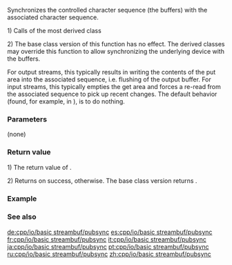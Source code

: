 {{cpp/io/basic_streambuf/title | pubsync | sync}}
{{cpp/io/basic_streambuf/navbar}}
{{dcl begin}}
{{dcl | num=1 |1=
int pubsync();
}}
{{dcl | num=2 |1=
protected:
virtual int sync();
}}
{{dcl end}}

Synchronizes the controlled character sequence (the buffers) with the associated character sequence.

1) Calls {{tt|sync()}} of the most derived class

2) The base class version of this function has no effect. The derived classes may override this function to allow synchronizing the underlying device with the buffers.

For output streams, this typically results in writing the contents of the put area into the associated sequence, i.e. flushing of the output buffer. For input streams, this typically empties the get area and forces a re-read from the associated sequence to pick up recent changes. The default behavior (found, for example, in {{lc|std::basic_stringbuf}}), is to do nothing.

===Parameters===
(none)

===Return value===
1) The return value of {{tt|sync()}}.

2) Returns {{c|0}} on success, {{c|-1}} otherwise. The base class version returns {{c|0}}.

===Example===
{{example |
 | code=
 | output=
}}

===See also===
{{dsc begin}}
{{dsc inc | cpp/io/basic_istream/dsc sync}}
{{dsc inc | cpp/io/basic_filebuf/dsc sync}}
{{dsc end}}

[[de:cpp/io/basic streambuf/pubsync]]
[[es:cpp/io/basic streambuf/pubsync]]
[[fr:cpp/io/basic streambuf/pubsync]]
[[it:cpp/io/basic streambuf/pubsync]]
[[ja:cpp/io/basic streambuf/pubsync]]
[[pt:cpp/io/basic streambuf/pubsync]]
[[ru:cpp/io/basic streambuf/pubsync]]
[[zh:cpp/io/basic streambuf/pubsync]]